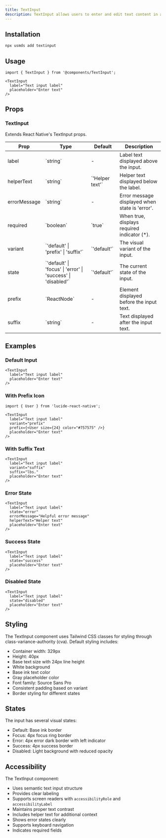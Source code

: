```yaml
---
title: TextInput
description: TextInput allows users to enter and edit text content in a single line.
---
```


## Installation

```bash
npx usmds add textinput
```

## Usage

```tsx
import { TextInput } from '@components/TextInput';

<TextInput 
  label="Text input label"
  placeholder="Enter text"
/>
```

## Props

### TextInput

Extends React Native's TextInput props.

<table>
  <thead>
    <tr>
      <th>Prop</th>
      <th>Type</th>
      <th>Default</th>
      <th>Description</th>
    </tr>
  </thead>
  <tbody>
    <tr>
      <td>label</td>
      <td>`string`</td>
      <td>-</td>
      <td>Label text displayed above the input.</td>
    </tr>
    <tr>
      <td>helperText</td>
      <td>`string`</td>
      <td>`'Helper text'`</td>
      <td>Helper text displayed below the label.</td>
    </tr>
    <tr>
      <td>errorMessage</td>
      <td>`string`</td>
      <td>-</td>
      <td>Error message displayed when state is 'error'.</td>
    </tr>
    <tr>
      <td>required</td>
      <td>`boolean`</td>
      <td>`true`</td>
      <td>When true, displays required indicator (*).</td>
    </tr>
    <tr>
      <td>variant</td>
      <td>`'default' | 'prefix' | 'suffix'`</td>
      <td>`'default'`</td>
      <td>The visual variant of the input.</td>
    </tr>
    <tr>
      <td>state</td>
      <td>`'default' | 'focus' | 'error' | 'success' | 'disabled'`</td>
      <td>`'default'`</td>
      <td>The current state of the input.</td>
    </tr>
    <tr>
      <td>prefix</td>
      <td>`ReactNode`</td>
      <td>-</td>
      <td>Element displayed before the input text.</td>
    </tr>
    <tr>
      <td>suffix</td>
      <td>`string`</td>
      <td>-</td>
      <td>Text displayed after the input text.</td>
    </tr>
  </tbody>
</table>

## Examples

### Default Input

```tsx
<TextInput 
  label="Text input label"
  placeholder="Enter text"
/>
```

### With Prefix Icon

```tsx
import { User } from 'lucide-react-native';

<TextInput 
  label="Text input label"
  variant="prefix"
  prefix={<User size={24} color="#757575" />}
  placeholder="Enter text"
/>
```

### With Suffix Text

```tsx
<TextInput 
  label="Text input label"
  variant="suffix"
  suffix="lbs."
  placeholder="Enter text"
/>
```

### Error State

```tsx
<TextInput 
  label="Text input label"
  state="error"
  errorMessage="Helpful error message"
  helperText="Helper text"
  placeholder="Enter text"
/>
```

### Success State

```tsx
<TextInput 
  label="Text input label"
  state="success"
  placeholder="Enter text"
/>
```

### Disabled State

```tsx
<TextInput 
  label="Text input label"
  state="disabled"
  placeholder="Enter text"
/>
```

## Styling

The TextInput component uses Tailwind CSS classes for styling through class-variance-authority (cva). Default styling includes:

- Container width: 329px
- Height: 40px
- Base text size with 24px line height
- White background
- Base ink text color
- Gray placeholder color
- Font family: Source Sans Pro
- Consistent padding based on variant
- Border styling for different states

## States

The input has several visual states:
- Default: Base ink border
- Focus: 4px focus ring border
- Error: 4px error dark border with left indicator
- Success: 4px success border
- Disabled: Light background with reduced opacity

## Accessibility

The TextInput component:
- Uses semantic text input structure
- Provides clear labeling
- Supports screen readers with `accessibilityRole` and `accessibilityLabel`
- Maintains proper text contrast
- Includes helper text for additional context
- Shows error states clearly
- Supports keyboard navigation
- Indicates required fields